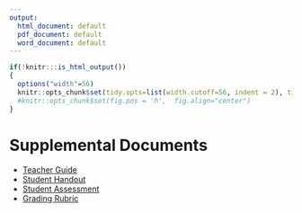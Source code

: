 ---
output:
  html_document: default
  pdf_document: default
  word_document: default
---
```{r include = FALSE}
if(!knitr:::is_html_output())
{
  options("width"=56)
  knitr::opts_chunk$set(tidy.opts=list(width.cutoff=56, indent = 2), tidy = TRUE)
  #knitr::opts_chunk$set(fig.pos = 'h',  fig.align="center")
}
```
# Supplemental Documents

* [Teacher Guide](./supplemental/didgeridata_TG.pdf) 
* [Student Handout](./supplemental/didgeridata_SH.pdf) 
* [Student Assessment](./supplemental/didgeridata_SA.pdf) 
* [Grading Rubric](./supplemental/didgeridata_RU.pdf) 
